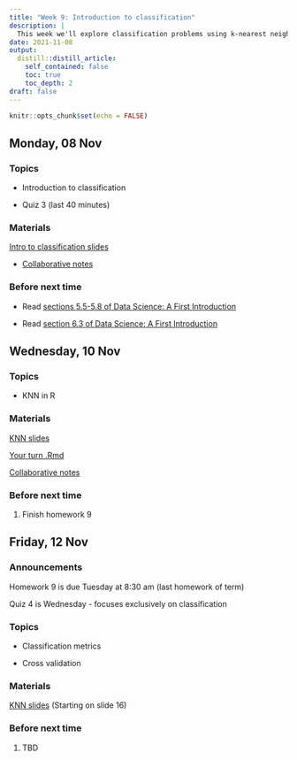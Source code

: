 ```yaml
---
title: "Week 9: Introduction to classification"
description: |
  This week we'll explore classification problems using k-nearest neighbors, and start clustering using k-means (if time permits).
date: 2021-11-08
output:
  distill::distill_article:
    self_contained: false
    toc: true
    toc_depth: 2
draft: false
---
```



```r
knitr::opts_chunk$set(echo = FALSE)
```

## Monday, 08 Nov

### Topics

- Introduction to classification

- Quiz 3 (last 40 minutes)


### Materials

[Intro to classification slides](https://stat220-fa21.github.io/class_materials/slides/21-knn-classifier.pdf)

- [Collaborative notes](https://docs.google.com/document/d/1mdfARhrRtAjx79jgVfY6SGE5ygU56yDM6VSfU8e10h0/edit?usp=sharing)


### Before next time

- Read [sections 5.5-5.8 of Data Science: A First Introduction](https://ubc-dsci.github.io/introduction-to-datascience/classification.html#classification-with-k-nearest-neighbors)

- Read [section 6.3 of Data Science: A First Introduction](https://ubc-dsci.github.io/introduction-to-datascience/classification2.html#evaluating-accuracy)


## Wednesday, 10 Nov


### Topics

- KNN in R


### Materials

[KNN slides](https://stat220-fa21.github.io/class_materials/slides/22-knn-cross-validate.pdf)

[Your turn .Rmd](https://stat220-fa21.github.io/class_materials/activities/22-knn.Rmd)

[Collaborative notes](https://docs.google.com/document/d/1r0q3WgJsH0KMThX0D1bVpayYrq4WwiEZ6gTf20uJ6So/edit?usp=sharing)


### Before next time

1. Finish homework 9



## Friday, 12 Nov

### Announcements

Homework 9 is due Tuesday at 8:30 am (last homework of term)

Quiz 4 is Wednesday - focuses exclusively on classification


### Topics

- Classification metrics

- Cross validation


### Materials

[KNN slides](https://stat220-fa21.github.io/class_materials/slides/22-knn-cross-validate.pdf) (Starting on slide 16)

<!-- [Collaborative notes](https://docs.google.com/document/d/1OwrV4E15W8MLeFBL2taGGhUJ3qAYLsq3S3vmP0wZ8pc/edit?usp=sharing) -->

### Before next time

1. TBD

<!-- 1. Skim [sections 5.1-5.4 of Data Science: A First Introduction](https://ubc-dsci.github.io/introduction-to-datascience/classification.html#exploring-a-data-set) -->


